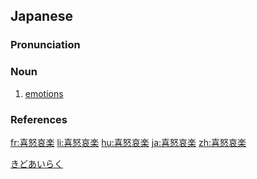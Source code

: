 {{also|喜怒哀樂|喜怒哀乐}}
==Japanese==
{{ja-kanjitab|き|ど|あい|らく|yomi=o}}

===Pronunciation===
{{ja-pron|yomi=kanon|きどあいらく|acc=1|acc_ref=DJR}}

===Noun===
{{ja-noun|きどあいらく}}

# [[emotion]]s

===References===
<references/>

[[Category:Yojijukugo|きどあいらく]]

[[fr:喜怒哀楽]]
[[li:喜怒哀楽]]
[[hu:喜怒哀楽]]
[[ja:喜怒哀楽]]
[[zh:喜怒哀楽]]